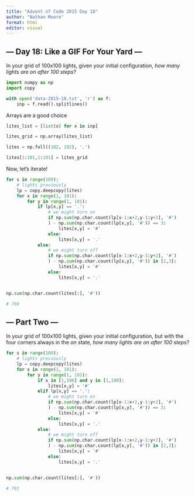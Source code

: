 ```yaml
---
title: "Advent of Code 2015 Day 18"
author: "Nathan Moore"
format: html
editor: visual
---
```


## --- Day 18: Like a GIF For Your Yard ---

In your grid of 100x100 lights, given your initial configuration, *how many lights are on after 100 steps*?

```python

import numpy as np
import copy

with open('data-2015-18.txt', 'r') as f:
    inp = f.read().splitlines()

```

Arrays are a good choice

```python

lites_list = [list(x) for x in inp]

lites_grid = np.array(lites_list)

lites = np.full((102, 102), '.')

lites[1:101,1:101] = lites_grid

```

Now, let's iterate!

```python

for s in range(100):
    # lights previously
    lp = copy.deepcopy(lites)
    for x in range(1, 101):
        for y in range(1, 101):
            if lp[x,y] == '.':
                # we might turn on
                if np.sum(np.char.count(lp[x-1:x+2,y-1:y+2], '#')
                ) - np.sum(np.char.count(lp[x,y], '#')) == 3:
                    lites[x,y] = '#'
                else: 
                    lites[x,y] = '.'
            else: 
                # we might turn off
                if np.sum(np.char.count(lp[x-1:x+2,y-1:y+2], '#')
                ) - np.sum(np.char.count(lp[x,y], '#')) in [2,3]:
                    lites[x,y] = '#'
                else: 
                    lites[x,y] = '.'


np.sum(np.char.count(lites[:], '#'))

# 768 
```

## --- Part Two ---

In your grid of 100x100 lights, given your initial configuration, but with the four corners always in the *on* state, *how many lights are on after 100 steps*?

```python

for s in range(100):
    # lights previously
    lp = copy.deepcopy(lites)
    for x in range(1, 101):
        for y in range(1, 101):
            if x in [1,100] and y in [1,100]:
                lites[x,y] = '#'
            elif lp[x,y] == '.':
                # we might turn on
                if np.sum(np.char.count(lp[x-1:x+2,y-1:y+2], '#')
                ) - np.sum(np.char.count(lp[x,y], '#')) == 3:
                    lites[x,y] = '#'
                else: 
                    lites[x,y] = '.'
            else: 
                # we might turn off
                if np.sum(np.char.count(lp[x-1:x+2,y-1:y+2], '#')
                ) - np.sum(np.char.count(lp[x,y], '#')) in [2,3]:
                    lites[x,y] = '#'
                else: 
                    lites[x,y] = '.'


np.sum(np.char.count(lites[:], '#'))

# 781
```
